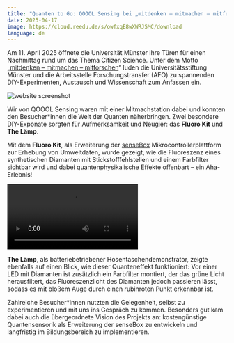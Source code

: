 ```yaml
---
title: "Quanten to Go: QOOOL Sensing bei „mitdenken – mitmachen – mitforschen“"
date: 2025-04-17
image: https://cloud.reedu.de/s/owfxqE8wXWRJSMC/download
language: de
---
```


Am 11. April 2025 öffnete die Universität Münster ihre Türen für einen Nachmittag rund um das Thema Citizen Science. Unter dem Motto „[mitdenken – mitmachen – mitforschen](https://www.uni-muenster.de/de/veranstaltungskalender/prod/ausgabe/termine.php?layout=toptermin-detail&id=39233&einrichtungsid=46)“ luden die Universitätsstiftung Münster und die Arbeitsstelle Forschungstransfer (AFO) zu spannenden DIY-Experimenten, Austausch und Wissenschaft zum Anfassen ein.

![website screenshot](https://cloud.reedu.de/s/owfxqE8wXWRJSMC/download)

Wir von QOOOL Sensing waren mit einer Mitmachstation dabei und konnten den Besucher*innen die Welt der Quanten näherbringen. Zwei besondere DIY-Exponate sorgten für Aufmerksamkeit und Neugier: das **Fluoro Kit** und **The Lämp**.

Mit dem **Fluoro Kit**, als Erweiterung der [senseBox](https://sensebox.de/) Mikrocontrollerplattform zur Erhebung von Umweltdaten, wurde gezeigt, wie die Fluoreszenz eines synthetischen Diamanten mit Stickstofffehlstellen und einem Farbfilter sichtbar wird und dabei quantenphysikalische Effekte offenbart – ein Aha-Erlebnis! 

<video controls>
  <source src="https://cloud.reedu.de/s/KA6jR7Gm5QoK6cL/download" type="video/mp4" />
  Your browser does not support the video tag.
</video>

**The Lämp**, als batteriebetriebener Hosentaschendemonstrator, zeigte ebenfalls auf einen Blick, wie dieser Quanteneffekt funktioniert: Vor einer LED mit Diamanten ist zusätzlich ein Farbfilter montiert, der das grüne Licht herausfiltert, das Fluoreszenzlicht des Diamanten jedoch passieren lässt, sodass es mit bloßem Auge durch einen rubinroten Punkt erkennbar ist.

Zahlreiche Besucher*innen nutzten die Gelegenheit, selbst zu experimentieren und mit uns ins Gespräch zu kommen. Besonders gut kam dabei auch die übergeordnete Vision des Projekts an: kostengünstige Quantensensorik als Erweiterung der senseBox zu entwickeln und langfristig im Bildungsbereich zu implementieren.

